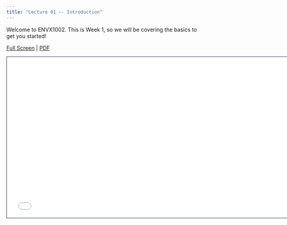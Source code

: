 ```yaml
---
title: "Lecture 01 -- Introduction"
---
```


Welcome to ENVX1002. This is Week 1, so we will be covering the basics to get you started!

[Full Screen](lecture-01.qmd) | [PDF]() 

```{=html}
<iframe class="slide-deck" src="lecture-01.html" height="420" width="747" style="border: 1px solid #2e3846;"></iframe>
```


